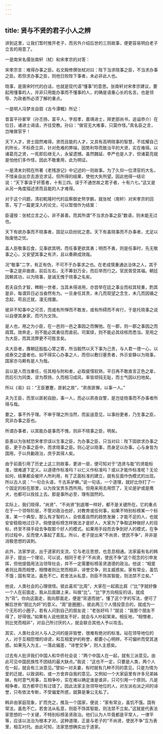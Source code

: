 ```yaml
---
---
---
```

title: 贤与不贤的君子小人之辨
---




讲到这里，让我们暂时推开老子，而另外介绍后世的三则故事，便更容易明白老子立言的用意了。

一是南宋名儒张南轩（栻）和宋孝宗的对答：


宋孝宗言：难得办事之臣。右文殿修撰张栻对曰：陛下当求晓事之臣，不当求办事之臣。若但求办事之臣，则他日败陛下事者，未必非此人也。


晓事，是唐宋时代的白话，也就是现代语“懂事”的意思。张南轩对宋孝宗建议，要起用懂事的人，并非只用能办事而不懂事的人，的确是语重心长的名言。也是领导、为政者所必须了解的重点。

一是明人冯梦龙自叙《古今谭概》所记：


昔富平孙冢宰（孙丕扬，富平人，字叔孝，嘉靖进士，拜吏部尚书，追谥恭介）在位日，诸进士谒请，齐往受教。孙曰：“做官无大难事，只莫作怪。”真名臣之言，岂唯做官乎！


天下人才，贤士固然难得。贤而且能的人才，又具有高明晓事的智慧，不炫耀自己的所长，不标奇立异，针对危难的弊端，因势利导而致治平的大贤，实在难得。以诸葛亮之贤，一死即后继无人，永留遗憾。虽然魏延、李严也是人才，但诸葛亮就是怕他们多作怪，因此不敢重用，此为明证。

一是清末刘鹗在所著《老残游记》中记述的一则故事。为了久仰一位清官的大名，不惜亲自出京去游览求证。但所得的结果，使他大失所望。因此他得一结论说：“天下事误于奸慝者，十有三四。误于不通世故之君子者，十有六七。”这又是从另一角度描述贤而且能的人才难得。

对于这个问题，清初乾隆时代的监察御史熊学鹏，就张栻（南轩）对宋孝宗的回答，写了一篇更深入的论文，可以暂借作为结案：


臣谨按：张栻立言之心，非不甚善。而其所谓“不当求办事之臣”数语，则未能无过也。

天下有欲办事而不晓事者，固足以启纷扰之患。天下有虽晓事而不办事者，尤足以贻废弛之忧。

盖人臣敬事后食，见事欲其明，而任事更欲其勇；明而不勇，则是任事时，先无敬事之心，又安望其事之有济，且以奏厥成效哉。

况“敬事”二字，有正有伪，不可不于办事求之也。在老成慎重通达治体之人，其于一事之是非曲直，前后左右，无不筹划万全，而后举而行之。官民胥受其福。朝廷因赖其功，以为晓事，是诚无愧于晓事之名矣。

若夫自负才智，睥睨一世者，当其未得进用，亦尝举在廷之事业而权其轻重，酌其是非，每谓异日必当奋然有为。一旦身任其责，未几而观望之念生，未几而因循之念起，苟且迁就，漫无措置。

彼非不知事中之可否，而或有所惮而不敢发，或有所碍而不肯行，于是托晓事之说以自便其身家，而巧为文饰。

是人也，用之为小臣，在一邑则一邑之事因之而懈弛。在一郡，则一郡之事因之而阘茸。效奔走，则不能必其勇往而直前。司案牍，则不能必其综核而悉当。至用之为大臣，而其流弊更不可胜言矣。

夫大臣者，膺朝廷股肱心膂之寄，所当毅然以天下事为己责，与人君一德一心，以成泰交之盛者也。如不得实心办事之人，而但以敷衍塞责者，外示安静以为晓事，国家亦乌赖有是人为哉。

且以是人而当重任，任其相与附和者，必取疲懦软熟，平日再不敢直言正色之辈，而后引为同类，谬为荐扬，久而相习成风，率皆顽钝无耻，而士气因以扫地矣。

所以《易》曰：“王臣蹇蹇，匪躬之故”，“夙夜匪懈，以事一人。”

夫为王臣，而至以匪躬自励，事一人，而必以夙夜自警，是岂徒晓事而不办事者所得与哉。

要之，事不外乎理。不审乎理之所当然，而妄逞意见，以事纷更者，乃生事之臣，究非办事之臣也。

所谓办事者，以其能办是事而不愧，则非不晓事之臣，明矣。

臣愚以为张栻恐宋孝宗误以生事之臣，为办事之臣，只当对曰：陛下固欲求办事之臣，更于办事之臣中，而求晓事之臣。则心足以晓事，而身足以办事。心与身皆为国用，于以共勷政治，庶乎其得人矣。


由于前面引用了历史上这三则故事，更进一层，便可知对于“选贤与能”的贤能标准，很难遽下定义。以道德作标准吗？以仁义作标准吗？或以才能作标准呢？无论如何，结果都会被坏人所利用，有了正面标准的建立，就有反面作伪模式的出现。所以古人说：“一句合头语，千古系驴橛。”说一句话，一个道理，就好比你打了一个固定的桩在那里，以为拴宝贵东西所用。但用来用去用惯了，无论是驴或是鹰犬，也都可以拴挂上去。那是事所必至，理有固然的。

实际上，我们晓得，“尚贤”、“不尚贤”到底哪一样好，都不是关键所在。它的重点在于一个领导阶层，不管对政治也好，对教育或任何事，如果不特别标榜某一个标准，某一个典型，那么有才智的人，会依着自然的趋势发展；才能不足的人，也就安安稳稳地过日子。倘使是标榜怎样做法才是好人，大家为了争取这种做好人的目标，终至不择手段去争取那个好人的模式。如果用手段而去争到好人的模式，在争的过程中，反而使人事起了紊乱。所以，老子提出来“不尚贤，使民不争”，并非是消极思想的讽刺。

此外，法家学说，出于道家的支流，它与老庄思想，也息息相通。法家最有名的韩非子，提出一个理论，可以说，相同于老子“不尚贤，使民不争”这个观念的引申发挥，但他提倡用法治领导社会，并不一定需要标榜圣贤道德的政治。他说：“相爱者则比周而相誉，相憎者则比党而相非，诽誉交争，则主威惑矣。家有常业，虽饥不饿；国有常法，虽危不亡。若舍法从私意，则臣不饰其智能，则法禁不立矣。”

他说，人类社会的心理很怪。彼此喜欢“比周”，大家在一起肩比肩（“比”字就好像一个人在前面走，我从后面跟上来，叫做“比”。“比”字方向相反的话，就成为“背”。你向这面走，我向那面走，便是“背道而驰”。懂了这个字的写法，便可了解后世称“朋比为奸”的意义。“周”是圈圈）。彼此两三个人情投意合的，就成为一个无形的小圈子。若有人问到自己的朋友说：“老张好吗？”就说：“我那个朋友不得了，好得很。”如果有人说他朋友不好，就会与人吵起架来。相反地，“相憎者，则比党而相非”，对自己所讨厌的人，就会联合其他人予以攻击。

其实，人类社会对人与人之间的是非毁誉，很难有绝对的标准。站在领导地位的人，对于互相怨憎的诽谤，和互相爱护的称誉，都要小心明辨，不可偏听而受其迷惑。如果先入为主，一落此偏差，“诽誉交争”，则人主惑矣。

过去有人批评我们中国人和华侨社会说：“两个中国人在一起，就有三派意见。由此可见中国民族性不团结的最大缺点。”我说：“这也不一定，只要是人类，两个人在一起，就会有三派意见。”譬如一对夫妻，有时就有几种不同的意见，只是为情为爱的迁就，以致调和，或一方舍弃自我的意见。又例如一个大家庭里有许多兄弟姊妹，有时意气用事，互相争吵，实在难以确定谁是谁非，只可引用一个原则。凡是相争者，双方都早已有过错了。因此法家主张领导地位的人，对左派右派之间的诽誉，只有依法专断，不受偏爱所惑，就算是秉公无私了。

韩非由家庭现象，扩而充之，推及一个国家，便说：“家有常业，虽饥不饿。国有常法，虽危不亡。若舍法从私意，则臣不饰其智能，则法禁不立矣。”这就是代表法家思想的一个关键，不特别标榜圣贤政治。他们认为人毕竟都是平常人，一律平等，应该以法治为根本才对。这种道理，正是与老子的“不尚贤，使民不争”互为表里，相互衬托。由此可知，法家思想确实出于道家。